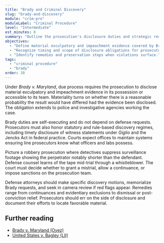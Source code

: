 ```yaml
---
title: "Brady and Criminal Discovery"
slug: "brady-and-discovery"
module: "crim-pro"
moduleLabel: "Criminal Procedure"
level: "Intermediate"
est_minutes: 8
summary: "Outline the prosecution's disclosure duties and strategic responses to Brady violations."
objectives:
  - "Define material exculpatory and impeachment evidence covered by Brady."
  - "Recognize timing and scope of disclosure obligations for prosecutors and police."
  - "Identify remedies and preservation steps when violations surface."
tags:
  - "criminal procedure"
  - "brady"
order: 30
---
```


Under *Brady v. Maryland*, due process requires the prosecution to disclose material exculpatory and impeachment evidence in its possession or accessible to its team. Materiality turns on whether there is a reasonable probability the result would have differed had the evidence been disclosed. The obligation extends to police and investigative agencies working the case.

Brady duties are self-executing and do not depend on defense requests. Prosecutors must also honor statutory and rule-based discovery regimes, including timely disclosure of witness statements under *Giglio* and the Jencks Act in federal practice. Courts expect offices to maintain systems ensuring line prosecutors know what officers and labs possess.

Picture a robbery prosecution where detectives suppress surveillance footage showing the perpetrator notably shorter than the defendant. Defense counsel learns of the tape mid-trial through a whistleblower. The court must decide whether to grant a mistrial, allow a continuance, or impose sanctions on the prosecution team.

Defense attorneys should make specific discovery motions, memorialize Brady requests, and seek in camera review if red flags appear. Remedies range from continuances and evidentiary exclusions to dismissal or post-conviction relief. Prosecutors should err on the side of disclosure and document their efforts to locate favorable material.

## Further reading

- [Brady v. Maryland (Oyez)](https://www.oyez.org/cases/1962/490)
- [United States v. Bagley (LII)](https://www.law.cornell.edu/supremecourt/text/473/667)
